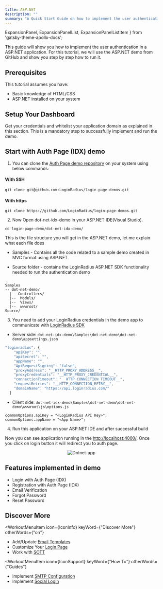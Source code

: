 ```yaml
---
title: ASP.NET
description: ""
summary: "A Quick Start Guide on how to implement the user authentication in a ASP.NET application."
---
```


  ExpansionPanel,
  ExpansionPanelList,
  ExpansionPanelListItem
} from 'gatsby-theme-apollo-docs';


This guide will show you how to implement the user authentication in a ASP.NET application. For this tutorial, we will use the ASP.NET demo from GitHub and show you step by step how to run it.


## Prerequisites

This tutorial assumes you have:

- Basic knowledge of HTML/CSS
- ASP.NET installed on your system

## Setup Your Dashboard

Get your credentials and whitelist your application domain as explained in this section. This is a mandatory step to successfully implement and run the demo.

<ExpansionPanel title="Click here to view details">
<Setup />
</ExpansionPanel>


## Start with Auth Page (IDX) demo

1. You can clone the [Auth Page demo repository](https://github.com/LoginRadius/login-page-demos) on your system using below commands:

  #### With SSH
  ```
  git clone git@github.com:LoginRadius/login-page-demos.git
  ```
  #### With https
  ```
  git clone https://github.com/LoginRadius/login-page-demos.git
  ```
2. Now Open dot-net-idx-demo in your ASP.NET IDE(Visual Studio).

```
cd login-page-demo/dot-net-idx-demo/
```


This is the file structure you will get in the ASP.NET demo, let me explain what each file does

 - Samples - Contains all the code related to a sample demo created in MVC format using ASP.NET.

 - Source folder - contains the LoginRadius ASP.NET SDK functionality needed to run the authentication demo

```
.
Samples
-- dot-net-demo/
  |-- Controllers/
  |--  Models/
  |--  Views/
  |--  wwwroot/
Source/
```


3. You need to add your LoginRadius credentials in the demo app to communicate with [LoginRadius SDK](https://github.com/LoginRadius/dot-net-sdk)

- Server side: `dot-net-idx-demo\Samples\dot-net-demo\dot-net-demo\appsettings.json`

```js
"loginradius": {
    "apiKey": "",
    "apiSecret": "",
    "appName": "",
    "ApiRequestSigning": "false",
    "proxyAddress": "__HTTP_PROXY_ADDRESS__",
    "proxyCredentials": "__HTTP_PROXY_CREDENTIAL__",
    "connectionTimeout": "__HTTP_CONNECTION_TIMEOUT__",
    "requestRetries": "__HTTP_CONNECTION_RETRY__",
    "domainName": "https://api.loginradius.com/"
  }
``` 

- Client side: `dot-net-idx-demo\Samples\dot-net-demo\dot-net-demo\wwwroot\js\options.js`

```Js
commonOptions.apiKey = "<LoginRadius API Key>"; 
commonOptions.appName = "<App Name>"; 
```
4. Run this application on your ASP.NET IDE and after successful build

Now you can see application running in the [http://localhost:4000/](http://localhost:4000/). Once you click on login button it will redirect you to auth page.

<div style="text-align:center">
  <img src="../assets/DotNetIDx.png" alt="Dotnet-app" />
</div>


## Features implemented in demo
- Login with Auth Page (IDX)
- Registration with Auth Page (IDX)
- Email Verification
- Forgot Password
- Reset Password

## Discover More 


<MenuWrapper>

<WorkoutMenuItem
  icon={IconInfo}
  keyWord={"Discover More"}
  otherWords={"on"}
>

* Add/Update [Email Templates](/howto/email-templates/)
* Customize Your [Login Page](/howto/authentication-theme/)
* Work with [SOTT](/howto/work-with-sott/)

</WorkoutMenuItem>

<WorkoutMenuItem
  icon={IconSupport}
  keyWord={"How To"}
  otherWords={"Guides"}
>

* Implement [SMTP Configuration](/howto/email-smtp-config/)
* Implement [Social Login](/howto/social-login/)

</WorkoutMenuItem>

</MenuWrapper>